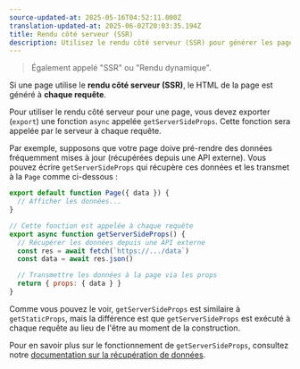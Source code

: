 ```yaml
---
source-updated-at: 2025-05-16T04:52:11.000Z
translation-updated-at: 2025-06-02T20:03:35.194Z
title: Rendu côté serveur (SSR)
description: Utilisez le rendu côté serveur (SSR) pour générer les pages à chaque requête.
---
```


> Également appelé "SSR" ou "Rendu dynamique".

Si une page utilise le **rendu côté serveur (SSR)**, le HTML de la page est généré à **chaque requête**.

Pour utiliser le rendu côté serveur pour une page, vous devez exporter (`export`) une fonction `async` appelée `getServerSideProps`. Cette fonction sera appelée par le serveur à chaque requête.

Par exemple, supposons que votre page doive pré-rendre des données fréquemment mises à jour (récupérées depuis une API externe). Vous pouvez écrire `getServerSideProps` qui récupère ces données et les transmet à la `Page` comme ci-dessous :

```jsx
export default function Page({ data }) {
  // Afficher les données...
}

// Cette fonction est appelée à chaque requête
export async function getServerSideProps() {
  // Récupérer les données depuis une API externe
  const res = await fetch(`https://.../data`)
  const data = await res.json()

  // Transmettre les données à la page via les props
  return { props: { data } }
}
```

Comme vous pouvez le voir, `getServerSideProps` est similaire à `getStaticProps`, mais la différence est que `getServerSideProps` est exécuté à chaque requête au lieu de l'être au moment de la construction.

Pour en savoir plus sur le fonctionnement de `getServerSideProps`, consultez notre [documentation sur la récupération de données](/docs/pages/building-your-application/data-fetching/get-server-side-props).